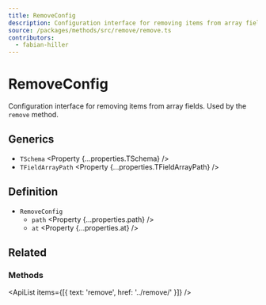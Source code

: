 ```yaml
---
title: RemoveConfig
description: Configuration interface for removing items from array fields.
source: /packages/methods/src/remove/remove.ts
contributors:
  - fabian-hiller
---
```



# RemoveConfig

Configuration interface for removing items from array fields. Used by the `remove` method.

## Generics

- `TSchema` <Property {...properties.TSchema} />
- `TFieldArrayPath` <Property {...properties.TFieldArrayPath} />

## Definition

- `RemoveConfig`
  - `path` <Property {...properties.path} />
  - `at` <Property {...properties.at} />

## Related

### Methods

<ApiList items={[{ text: 'remove', href: '../remove/' }]} />

